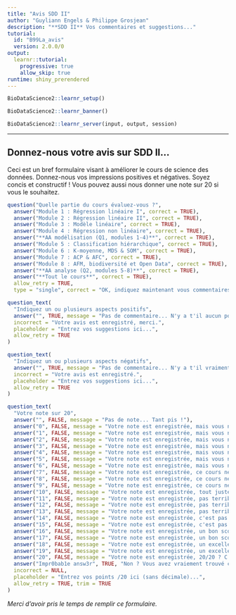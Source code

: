 ```yaml
---
title: "Avis SDD II"
author: "Guyliann Engels & Philippe Grosjean"
description: "**SDD II** Vos commentaires et suggestions..."
tutorial:
  id: "B99La_avis"
  version: 2.0.0/0
output:
  learnr::tutorial:
    progressive: true
    allow_skip: true
runtime: shiny_prerendered
---
```


```r
BioDataScience2::learnr_setup()
```

```r
BioDataScience2::learnr_banner()
```

```r
BioDataScience2::learnr_server(input, output, session)
```

----

## Donnez-nous votre avis sur SDD II...

Ceci est un bref formulaire visant à améliorer le cours de science des données. Donnez-nous vos impressions positives et négatives. Soyez concis et constructif\ ! Vous pouvez aussi nous donner une note sur 20 si vous le souhaitez.

```r
question("Quelle partie du cours évaluez-vous ?",
  answer("Module 1 : Régression linéaire I", correct = TRUE),
  answer("Module 2 : Régression linéaire II", correct = TRUE),
  answer("Module 3 : Modèle linéaire", correct = TRUE),
  answer("Module 4 : Régression non linéaire", correct = TRUE),
  answer("**AA modélisation (Q1, modules 1-4)**", correct = TRUE),
  answer("Module 5 : Classification hiérarchique", correct = TRUE),
  answer("Module 6 : K-moyenne, MDS & SOM", correct = TRUE),
  answer("Module 7 : ACP & AFC", correct = TRUE),
  answer("Module 8 : AFM, biodiversité et Open Data", correct = TRUE),
  answer("**AA analyse (Q2, modules 5-8)**", correct = TRUE),
  answer("**Tout le cours**", correct = TRUE),
  allow_retry = TRUE,
  type = "single", correct = "OK, indiquez maintenant vous commentaires relatifs à cette partie ci-dessous.")
```

```r
question_text(
  "Indiquez un ou plusieurs aspects positifs",
  answer("", TRUE, message = "Pas de commentaire... N'y a t'il aucun point positif dans le cours, vraiment ?"),
  incorrect = "Votre avis est enregistré, merci.",
  placeholder = "Entrez vos suggestions ici...",
  allow_retry = TRUE
)
```

```r
question_text(
  "Indiquez un ou plusieurs aspects négatifs",
  answer("", TRUE, message = "Pas de commentaire... N'y a t'il vraiment aucun aspect négatif dans le cours, nous en doutons !"),
  incorrect = "Votre avis est enregistré.",
  placeholder = "Entrez vos suggestions ici...",
  allow_retry = TRUE
)
```

```r
question_text(
  "Votre note sur 20",
  answer("", FALSE, message = "Pas de note... Tant pis !"),
  answer("0", FALSE, message = "Votre note est enregistrée, mais vous n'êtes pas très généreux !"),
  answer("1", FALSE, message = "Votre note est enregistrée, mais vous n'êtes pas très généreux !"),
  answer("2", FALSE, message = "Votre note est enregistrée, mais vous n'êtes pas très généreux !"),
  answer("3", FALSE, message = "Votre note est enregistrée, mais vous n'êtes pas très généreux !"),
  answer("4", FALSE, message = "Votre note est enregistrée, mais vous n'êtes pas très généreux !"),
  answer("5", FALSE, message = "Votre note est enregistrée, mais vous n'êtes pas très généreux !"),
  answer("6", FALSE, message = "Votre note est enregistrée, mais vous n'êtes pas très généreux !"),
  answer("7", FALSE, message = "Votre note est enregistrée, ce cours ne vous plait visiblement pas !"),
  answer("8", FALSE, message = "Votre note est enregistrée, ce cours ne vous plait visiblement pas !"),
  answer("9", FALSE, message = "Votre note est enregistrée, ce cours ne vous plait visiblement pas !"),
  answer("10", FALSE, message = "Votre note est enregistrée, tout juste la moyenne ? Quelle sévérité !"),
  answer("11", FALSE, message = "Votre note est enregistrée, pas terrible comme résultat."),
  answer("12", FALSE, message = "Votre note est enregistrée, pas terrible comme résultat."),
  answer("13", FALSE, message = "Votre note est enregistrée, pas terrible comme résultat."),
  answer("14", FALSE, message = "Votre note est enregistrée, c'est pas trop mal comme résultat."),
  answer("15", FALSE, message = "Votre note est enregistrée, c'est pas trop mal comme résultat."),
  answer("16", FALSE, message = "Votre note est enregistrée, un bon score, nous sommes contents."),
  answer("17", FALSE, message = "Votre note est enregistrée, un bon score, nous sommes contents."),
  answer("18", FALSE, message = "Votre note est enregistrée, un excellent score, merci : nous avons travaillé dur pour cela."),
  answer("19", FALSE, message = "Votre note est enregistrée, un excellent score, merci : nous avons travaillé dur pour cela."),
  answer("20", FALSE, message = "Votre note est enregistrée, 20/20 ? C'est très généreux !"),
  answer("Impr0bab1e answ3r", TRUE, "Non ? Vous avez vraiement trouvé ça tout seul ?"),
  incorrect = NULL,
  placeholder = "Entrez vos points /20 ici (sans décimale)...",
  allow_retry = TRUE, trim = TRUE
)
```

*Merci d'avoir pris le temps de remplir ce formulaire.*
